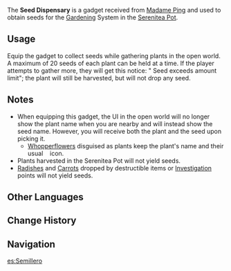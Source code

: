 {{Item Infobox
|id           = 220033
|image        = Item Seed Dispensary.png
|type         = Gadgets
|invCategory  = Gadgets
|rarity       = 4
|description  = A special container obtained from [[Madame Ping]]. According to her, this dispensary has the power to "generate seeds"... That is to say, it can create the seeds of various plants according to their special traits, which can then be planted within the appropriate fields within your [[Serenitea Pot]].<br />The plants that can be sown are as follows: [[Silk Flower]], [[Sweet Flower]], [[Cecilia]], [[Glaze Lily]], [[Windwheel Aster]], [[Qingxin]], [[Violetgrass]], [[Valberry]], [[Small Lamp Grass]], [[Jueyun Chili]], [[Carrot]], [[Radish]], [[Mint]], [[Mushroom]], [[Naku Weed]], [[Horsetail]], [[Snapdragon]], [[Lotus Head]], [[Calla Lily]], [[Seagrass]], [[Sea Ganoderma]].
|effect       = While the gadget is equipped, harvesting certain plants will give the plant and an additional plant [[seed]]. Using the gadget opens the seed inventory.
|reusable     = Yes
|usage        = Quick Use
|memento       = No
|source1      = Complete [[The Art of Horticulture]]
}}
The '''Seed Dispensary''' is a gadget received from [[Madame Ping]] and used to obtain seeds for the [[Gardening]] System in the [[Serenitea Pot]].

==Usage==
Equip the gadget to collect seeds while gathering plants in the open world.<br />
A maximum of 20 seeds of each plant can be held at a time. If the player attempts to gather more, they will get this notice: "<Plant> Seed exceeds amount limit"; the plant will still be harvested, but will not drop any seed.

==Notes==
*When equipping this gadget, the UI in the open world will no longer show the plant name when you are nearby and will instead show the seed name. However, you will receive both the plant and the seed upon picking it.
** [[Whopperflower]]s disguised as plants keep the plant's name and their usual &nbsp;{{DIcon}}&nbsp; icon.
*Plants harvested in the Serenitea Pot will not yield seeds.
*[[Radish]]es and [[Carrot]]s dropped by destructible items or [[Investigation]] points will not yield seeds.

==Other Languages==
{{Other Languages
|en      = Seed Dispensary
|zhs     = 化种匣
|zhs_rm  = Huà Zhǒng Xiá
|zht     = 化種匣
|zht_rm  = Huà Zhǒng Xiá
|zh_tl   = Seed-Transforming Box
|ja      = 種の匣
|ja_rm   = Tane no Hako
|ja_tl   = Seed Box
|ko      = 씨앗 함
|ko_rm   = Ssiat Ham
|ko_tl   = Seed Chest
|es      = Semillero
|es_tl   = 
|fr      = Boîte à graines
|fr_tl   = Seed Box
|ru      = Сундук семян
|ru_tl   = Seed Box
|th      = Seed Dispensary
|vi      = Hộp Hạt Giống
|vi_tl   = 
|de      = Saatschachtel
|de_tl   = Seed Box
|id      = Seed Dispensary
|pt      = Caixa de Sementificação
|pt_tl   = 
}}

==Change History==
{{Change History|2.0}}

==Navigation==
{{Gadget Navbox}}

[[es:Semillero]]